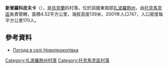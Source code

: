 {{coord|47|24|45|N|35|50|11|E|scale:100000|display=title}}

'''新普羅科皮夫卡'''（{{lang-uk|Новопрокопівка}}），是[[烏克蘭|烏克蘭]]的村落，位於該國東南部[[扎波羅熱州|扎波羅熱州]]，由[[托克馬克區|托克馬克區]]負責管轄，面積4.52平方公里，海拔高度139米，2001年人口747，人口密度每平方公里170人。

==參考資料==
* [http://weather.in.ua/ua/zaporozhskaja/17973 Погода в селі Новопрокопівка] {{Wayback|url=http://weather.in.ua/ua/zaporozhskaja/17973 |date=20170421205728 }}

[[Category:扎波羅熱州村落|Category:扎波羅熱州村落]]
[[Category:托克馬克區村落|Category:托克馬克區村落]]


{{Zaporizhia-geo-stub}}